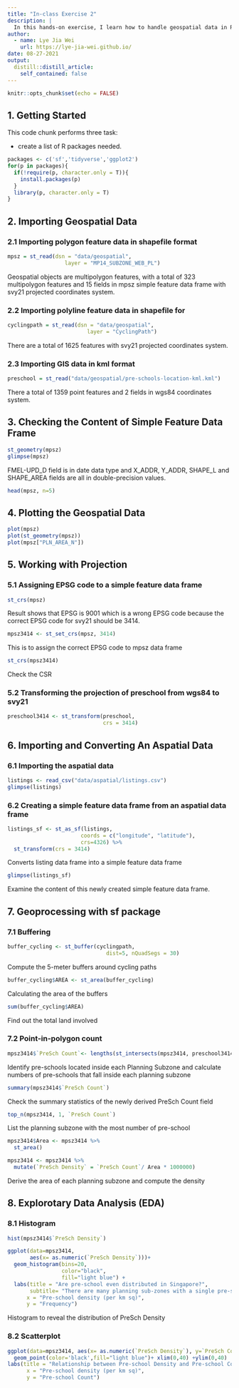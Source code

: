 ```yaml
---
title: "In-class Exercise 2"
description: |
  In this hands-on exercise, I learn how to handle geospatial data in R by using sf package.
author:
  - name: Lye Jia Wei
    url: https://lye-jia-wei.github.io/
date: 08-27-2021
output:
  distill::distill_article:
    self_contained: false
---
```



```r
knitr::opts_chunk$set(echo = FALSE)
```

## 1. Getting Started

This code chunk performs three task:

- create a list of R packages needed.

```r
packages <- c('sf','tidyverse','ggplot2')
for(p in packages){
  if(!require(p, character.only = T)){
    install.packages(p)
  }
  library(p, character.only = T)
}

```

## 2. Importing Geospatial Data

### 2.1 Importing polygon feature data in shapefile format
```r
mpsz = st_read(dsn = "data/geospatial", 
                  layer = "MP14_SUBZONE_WEB_PL")
```
Geospatial objects are multipolygon features, with a total of 323 multipolygon 
features and 15 fields in mpsz simple feature data frame with svy21 projected 
coordinates system.

### 2.2 Importing polyline feature data in shapefile for
```r
cyclingpath = st_read(dsn = "data/geospatial", 
                         layer = "CyclingPath")
```
There are a total of 1625 features with svy21 projected coordinates system.

### 2.3 Importing GIS data in kml format
```r
preschool = st_read("data/geospatial/pre-schools-location-kml.kml")
```
There a total of 1359 point features and 2 fields in wgs84 coordinates system. 

## 3. Checking the Content of Simple Feature Data Frame
```r
st_geometry(mpsz)
glimpse(mpsz)
```
FMEL-UPD_D field is in date data type and X_ADDR, Y_ADDR, SHAPE_L and SHAPE_AREA 
fields are all in double-precision values.

```r
head(mpsz, n=5)  
```

## 4. Plotting the Geospatial Data

```r
plot(mpsz)
plot(st_geometry(mpsz))
plot(mpsz["PLN_AREA_N"])
```
## 5. Working with Projection
### 5.1 Assigning EPSG code to a simple feature data frame

```r
st_crs(mpsz)
```
Result shows that EPSG is 9001 which is a wrong EPSG code because the correct 
EPSG code for svy21 should be 3414.

```r
mpsz3414 <- st_set_crs(mpsz, 3414)
```
This is to assign the correct EPSG code to mpsz data frame

```r
st_crs(mpsz3414)
```
Check the CSR

### 5.2 Transforming the projection of preschool from wgs84 to svy21
```r
preschool3414 <- st_transform(preschool, 
                              crs = 3414)
```

## 6. Importing and Converting An Aspatial Data

### 6.1 Importing the aspatial data
```r
listings <- read_csv("data/aspatial/listings.csv")
glimpse(listings) 
```

### 6.2 Creating a simple feature data frame from an aspatial data frame

```r
listings_sf <- st_as_sf(listings, 
                       coords = c("longitude", "latitude"),
                       crs=4326) %>%
  st_transform(crs = 3414) 
```
Converts listing data frame into a simple feature data frame 

```r
glimpse(listings_sf)
```
Examine the content of this newly created simple feature data frame.

## 7. Geoprocessing with sf package

### 7.1 Buffering

```r
buffer_cycling <- st_buffer(cyclingpath, 
                               dist=5, nQuadSegs = 30)
```
Compute the 5-meter buffers around cycling paths

```r
buffer_cycling$AREA <- st_area(buffer_cycling)
```
Calculating the area of the buffers

```r
sum(buffer_cycling$AREA)
```
Find out the total land involved

### 7.2 Point-in-polygon count
```r
mpsz3414$`PreSch Count`<- lengths(st_intersects(mpsz3414, preschool3414))
```
Identify pre-schools located inside each Planning Subzone and calculate numbers of pre-schools that fall inside each planning subzone

```r
summary(mpsz3414$`PreSch Count`)
```
Check the summary statistics of the newly derived PreSch Count field

```r
top_n(mpsz3414, 1, `PreSch Count`)
```
List the planning subzone with the most number of pre-school

```r
mpsz3414$Area <- mpsz3414 %>%
  st_area()

mpsz3414 <- mpsz3414 %>%
  mutate(`PreSch Density` = `PreSch Count`/ Area * 1000000)
```
Derive the area of each planning subzone and compute the density

## 8. Explorotary Data Analysis (EDA)

### 8.1 Histogram
```r
hist(mpsz3414$`PreSch Density`)

ggplot(data=mpsz3414, 
       aes(x= as.numeric(`PreSch Density`)))+
  geom_histogram(bins=20, 
                 color="black", 
                 fill="light blue") +
  labs(title = "Are pre-school even distributed in Singapore?",
       subtitle= "There are many planning sub-zones with a single pre-school, on the other hand, \nthere are two planning sub-zones with at least 20 pre-schools",
      x = "Pre-school density (per km sq)",
      y = "Frequency")
```
Histogram to reveal the distribution of PreSch Density

### 8.2 Scatterplot


```r
ggplot(data=mpsz3414, aes(x= as.numeric(`PreSch Density`), y=`PreSch Count`)) +
  geom_point(color='black',fill="light blue")+ xlim(0,40) +ylim(0,40)
labs(title = "Relationship between Pre-school Density and Pre-school Count.",
      x = "Pre-school density (per km sq)",
      y = "Pre-school Count")

```